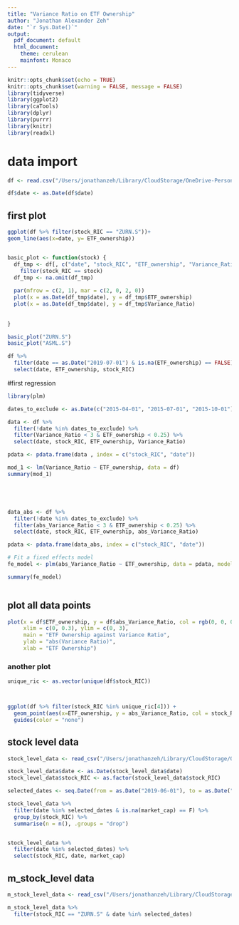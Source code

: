 ```yaml
---
title: "Variance Ratio on ETF Ownership"
author: "Jonathan Alexander Zeh"
date: "`r Sys.Date()`"
output:
  pdf_document: default
  html_document:
    theme: cerulean
    mainfont: Monaco
---
```


```r
knitr::opts_chunk$set(echo = TRUE)
knitr::opts_chunk$set(warning = FALSE, message = FALSE) 
library(tidyverse)
library(ggplot2)
library(caTools)
library(dplyr)
library(purrr)
library(knitr)
library(readxl)
```


# data import
```r
df <- read.csv("/Users/jonathanzeh/Library/CloudStorage/OneDrive-Personal/BA_Thesis/BA_coding/datasets/eikon_data/variable_data/quarterly_panel_v1.csv")

df$date <- as.Date(df$date)
```


## first plot
```r
ggplot(df %>% filter(stock_RIC == "ZURN.S"))+
geom_line(aes(x=date, y= ETF_ownership))


basic_plot <- function(stock) {
  df_tmp <- df[, c("date", "stock_RIC", "ETF_ownership", "Variance_Ratio")] %>% 
    filter(stock_RIC == stock)
  df_tmp <- na.omit(df_tmp)
  
  par(mfrow = c(2, 1), mar = c(2, 0, 2, 0))
  plot(x = as.Date(df_tmp$date), y = df_tmp$ETF_ownership)
  plot(x = as.Date(df_tmp$date), y = df_tmp$Variance_Ratio)
  
  
}

basic_plot("ZURN.S")
basic_plot("ASML.S")
```
```r
df %>%
  filter(date == as.Date("2019-07-01") & is.na(ETF_ownership) == FALSE) %>%
  select(date, ETF_ownership, stock_RIC)
```

#first regression
```r
library(plm)

dates_to_exclude <- as.Date(c("2015-04-01", "2015-07-01", "2015-10-01"))

data <- df %>%
  filter(!date %in% dates_to_exclude) %>%
  filter(Variance_Ratio < 3 & ETF_ownership < 0.25) %>%
  select(date, stock_RIC, ETF_ownership, Variance_Ratio)

pdata <- pdata.frame(data , index = c("stock_RIC", "date"))

mod_1 <- lm(Variance_Ratio ~ ETF_ownership, data = df)
summary(mod_1)





data_abs <- df %>%
  filter(!date %in% dates_to_exclude) %>%
  filter(abs_Variance_Ratio < 3 & ETF_ownership < 0.25) %>%
  select(date, stock_RIC, ETF_ownership, abs_Variance_Ratio)

pdata <- pdata.frame(data_abs, index = c("stock_RIC", "date"))

# Fit a fixed effects model
fe_model <- plm(abs_Variance_Ratio ~ ETF_ownership, data = pdata, model = "within")

summary(fe_model)



```
## plot all data points
```r
plot(x = df$ETF_ownership, y = df$abs_Variance_Ratio, col = rgb(0, 0, 0, 0.012),
     xlim = c(0, 0.3), ylim = c(0, 3),
     main = "ETF Ownership against Variance Ratio",
     ylab = "abs(Variance Ratio)",
     xlab = "ETF Ownership")

```

### another plot
```r




unique_ric <- as.vector(unique(df$stock_RIC))



ggplot(df %>% filter(stock_RIC %in% unique_ric[4])) +
  geom_point(aes(x=ETF_ownership, y = abs_Variance_Ratio, col = stock_RIC)) +
  guides(color = "none")
```
## stock level data
```r
stock_level_data <- read_csv("/Users/jonathanzeh/Library/CloudStorage/OneDrive-Personal/BA_Thesis/BA_coding/datasets/eikon_data/stock_level_data/stock_level_data.csv")

stock_level_data$date <- as.Date(stock_level_data$date)
stock_level_data$stock_RIC <- as.factor(stock_level_data$stock_RIC)

selected_dates <- seq.Date(from = as.Date("2019-06-01"), to = as.Date("2019-06-30"), by = "day")

stock_level_data %>%
  filter(date %in% selected_dates & is.na(market_cap) == F) %>%
  group_by(stock_RIC) %>%
  summarise(n = n(), .groups = "drop")


stock_level_data %>%
  filter(date %in% selected_dates) %>%
  select(stock_RIC, date, market_cap)
```
## m_stock_level data
```r
m_stock_level_data <- read_csv("/Users/jonathanzeh/Library/CloudStorage/OneDrive-Personal/BA_Thesis/BA_coding/datasets/eikon_data/stock_level_data/m_stock_level_data.csv")

m_stock_level_data %>%
  filter(stock_RIC == "ZURN.S" & date %in% selected_dates)
```

